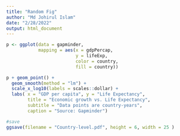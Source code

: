 ```yaml
---
title: "Random Fig"
author: "Md Johirul Islam"
date: "2/28/2022"
output: html_document
---
```




```r
p <- ggplot(data = gapminder, 
            mapping = aes(x = gdpPercap,
                          y = lifeExp,
                          color = country,
                          fill = country))

p + geom_point() + 
  geom_smooth(method = "lm") + 
  scale_x_log10(labels = scales::dollar) + 
  labs( x = "GDP per capita", y = "Life Expectancy",
        title = "Economic growth vs. Life Expectancy", 
        subtitle = "Data points are country-years", 
        caption = "Source: Gapminder")

#save
ggsave(filename = "Country-level.pdf", height = 6, width = 25 )
```

